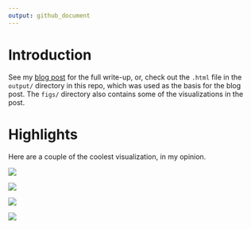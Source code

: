 ```yaml
---
output: github_document
---
```


# Introduction

See my [blog post](https://tonyelhabr.rbind.io/posts/nba-tweets-tms-flexdashboard/)
for the full write-up, or, check out the `.html` file in the `output/` directory
in this repo, which was used as the basis for the blog post.
The `figs/` directory also contains some of the visualizations in the post.

# Highlights

Here are a couple of the coolest visualization, in my opinion.

![](figs/viz_time_facet_hh.png)

![](figs/viz_unigram_cnts_facet.png)

![](figs/viz_bigram_freqs.png)

![](figs/viz_unigram_logratios_facet_by2.png)
